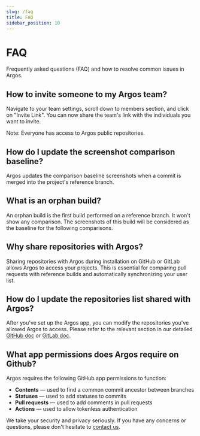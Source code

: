 ```yaml
---
slug: /faq
title: FAQ
sidebar_position: 10
---
```



# FAQ

Frequently asked questions (FAQ) and how to resolve common issues in Argos.

## How to invite someone to my Argos team?

Navigate to your team settings, scroll down to members section, and click on "Invite Link". You can now share the team's link with the individuals you want to invite.

Note: Everyone has access to Argos public repositories.

## How do I update the screenshot comparison baseline?

Argos updates the comparison baseline screenshots when a commit is merged into the project's reference branch.

## What is an orphan build?

An orphan build is the first build performed on a reference branch. It won't show any comparison. The screenshots of this build will be considered as the baseline for the following comparisons.

## Why share repositories with Argos?

Sharing repositories with Argos during installation on GitHub or GitLab allows Argos to access your projects. This is essential for comparing pull requests with reference builds and automatically synchronizing your user list.

## How do I update the repositories list shared with Argos?

After you've set up the Argos app, you can modify the repositories you've allowed Argos to access. Please refer to the relevant section in our detailed [GitHub doc](/github) or [GitLab doc](/gitlab).

## What app permissions does Argos require on Github?

Argos requires the following GitHub app permissions to function:

- **Contents** — used to find a common commit ancestor between branches
- **Statuses** — used to add statuses to commits
- **Pull requests** — used to add comments in pull requests
- **Actions** — used to allow tokenless authentication

We take your security and privacy seriously. If you have any concerns or questions, please don't hesitate to [contact us](/contact-us).
